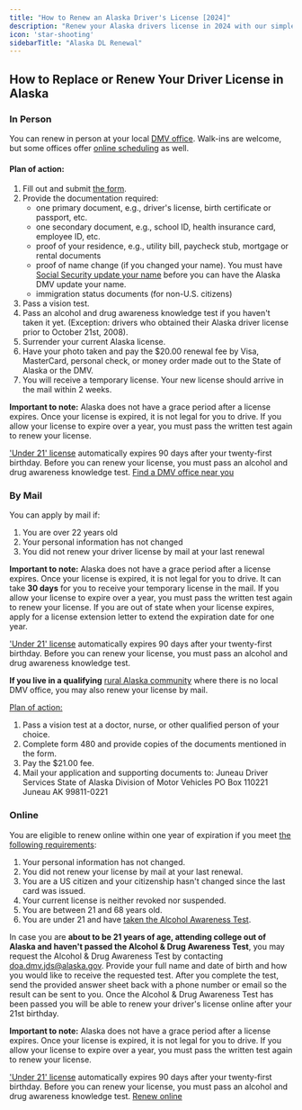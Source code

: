 ```yaml
---
title: "How to Renew an Alaska Driver's License [2024]"
description: "Renew your Alaska drivers license in 2024 with our simple, step-by-step guide. Find all the necessary requirements, forms, fees, and online renewal options to ensure a hassle-free experience. Stay legal and avoid fines - start your renewal process now!"
icon: 'star-shooting'
sidebarTitle: "Alaska DL Renewal"
---
```

## How to Replace or Renew Your Driver License in Alaska

### In Person
You can renew in person at your local [DMV office](http://doa.alaska.gov/dmv/office/index.htm). 
Walk-ins are welcome, but some offices offer [online scheduling](http://doa.alaska.gov/dmv/home.htm) as well.

#### Plan of action:
1. Fill out and submit [the form](http://doa.alaska.gov/dmv/forms/pdfs/478.pdf).
2. Provide the documentation required:
   - one primary document, e.g., driver's license, birth certificate or passport, etc.
   - one secondary document, e.g., school ID, health insurance card, employee ID, etc.
   - proof of your residence, e.g., utility bill, paycheck stub, mortgage or rental documents
   - proof of name change (if you changed your name). You must have [Social Security update your name](https://faq.ssa.gov/link/portal/34011/34019/Article/3749/How-do-I-change-or-correct-my-name-on-my-Social-Security-number-card) before you can have the Alaska DMV update your name.
   - immigration status documents (for non-U.S. citizens)
3. Pass a vision test.
4. Pass an alcohol and drug awareness knowledge test if you haven't taken it yet. (Exception: drivers who obtained their Alaska driver license prior to October 21st, 2008).
5. Surrender your current Alaska license.
6. Have your photo taken and pay the $20.00 renewal fee by Visa, MasterCard, personal check, or money order made out to the State of Alaska or the DMV.
7. You will receive a temporary license. Your new license should arrive in the mail within 2 weeks.

**Important to note:** Alaska does not have a grace period after a license expires. Once your license is expired, it is not legal for you to drive. If you allow your license to expire over a year, you must pass the written test again to renew your license.

<u>'Under 21' license</u> automatically expires 90 days after your twenty-first birthday. Before you can renew your license, you must pass an alcohol and drug awareness knowledge test.
[Find a DMV office near you](https://driving-tests.org/dmv-near-me/)

### By Mail
You can apply by mail if:
1. You are over 22 years old
2. Your personal information has not changed
3. You did not renew your driver license by mail at your last renewal

**Important to note:** Alaska does not have a grace period after a license expires. Once your license is expired, it is not legal for you to drive. It can take **30 days** for you to receive your temporary license in the mail. If you allow your license to expire over a year, you must pass the written test again to renew your license. If you are out of state when your license expires, apply for a license extension letter to extend the expiration date for one year.

<u>'Under 21' license</u> automatically expires 90 days after your twenty-first birthday. Before you can renew your license, you must pass an alcohol and drug awareness knowledge test.

**If you live in a qualifying** [rural Alaska community](http://doa.alaska.gov/dmv/reg/exempt.htm) where there is no local DMV office, you may also renew your license by mail.

<u>Plan of action:</u>
1. Pass a vision test at a doctor, nurse, or other qualified person of your choice.
2. Complete form 480 and provide copies of the documents mentioned in the form.
3. Pay the $21.00 fee.
4. Mail your application and supporting documents to:
Juneau Driver Services
State of Alaska
Division of Motor Vehicles
PO Box 110221
Juneau AK 99811-0221


### Online
You are eligible to renew online within one year of expiration if you meet <u>the following requirements</u>:
1. Your personal information has not changed.
2. You did not renew your license by mail at your last renewal.
3. You are a US citizen and your citizenship hasn't changed since the last card was issued.
4. Your current license is neither revoked nor suspended.
5. You are between 21 and 68 years old.
6. You are under 21 and have <u>taken the Alcohol Awareness Test</u>.

In case you are **about to be 21 years of age, attending college out of Alaska and haven't passed the Alcohol & Drug Awareness Test**, you may request the Alcohol & Drug Awareness Test by contacting [doa.dmv.jds@alaska.gov](mailto:doa.dmv.jds@alaska.gov). Provide your full name and date of birth and how you would like to receive the requested test. After you complete the test, send the provided answer sheet back with a phone number or email so the result can be sent to you. Once the Alcohol & Drug Awareness Test has been passed you will be able to renew your driver's license online after your 21st birthday.

**Important to note:** Alaska does not have a grace period after a license expires. Once your license is expired, it is not legal for you to drive. If you allow your license to expire over a year, you must pass the written test again to renew your license.

<u>'Under 21' license</u> automatically expires 90 days after your twenty-first birthday. Before you can renew your license, you must pass an alcohol and drug awareness knowledge test.
[Renew online](https://online.dmv.alaska.gov/DMVMailInRenewal/)